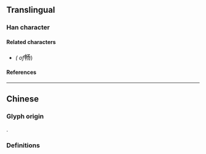 {{also|暢}}
{{character info/new}}
==Translingual==

===Han character===
{{Han char|rn=102|rad=田|as=03|sn=8|four=57027|canj=LLNSH|ids=⿰申𠃓}}

====Related characters====
* {{l|mul|[[暢]]}} ''({{w|Traditional Chinese|Traditional form}} of ''<big>畅</big>)

====References====
{{Han ref|kx=0760.031|hdz=42531.030|uh=7545}}

----

==Chinese==

===Glyph origin===
{{Han simp|暢|f=昜|t=𠃓}}.

===Definitions===
{{zh-see|暢}}
